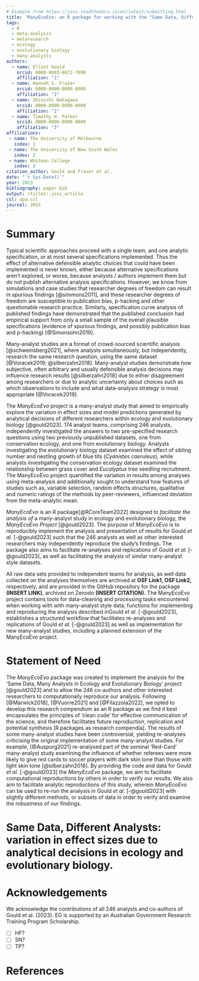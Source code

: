 ```yaml
---
# Example from https://joss.readthedocs.io/en/latest/submitting.html
title: 'ManyEcoEvo: an R package for working with the "Same Data, Different Analysts" Project in Ecology and Evolutionary Biology, and other many-analyst style data'
tags:
  - R
  - meta-analysis
  - metaresearch
  - ecology
  - evolutionary biology
  - many-analysts
authors:
  - name: Elliot Gould
    orcid: 0000-0003-0872-7098
    affiliation: "1" 
  - name: Hannah S. Fraser
    orcid: 0000-0000-0000-0000
    affiliation: "1"
  - name: Shinichi Nakagawa
    orcid: 0000-0000-0000-0000
    affiliation: "2"
  - name: Timothy H. Parker
    orcid: 0000-0000-0000-0000
    affiliation: "3"
affiliations:
 - name: The University of Melbourne
   index: 1
 - name: The University of New South Wales
   index: 2
 - name: Whitman College
   index: 3
citation_author: Gould and Fraser et al. 
date: "`r Sys.Date()`"
year: 2023
bibliography: paper.bib
output: rticles::joss_article
csl: apa.csl
journal: JOSS
---
```


# Summary

Typical scientific approaches proceed with a single team, and one analytic specification, or at most several specifications implemented.
Thus the effect of alternative defensible analytic choices that could have been implemented is never known, either because alternative specifications aren't explored, or worse, because analysts / authors implement them but do not publish alternative analysis specifications.
However, we know from simulations and case studies that researcher degrees of freedom can result in spurious findings [@simmons2011], and these researcher degrees of freedom are susceptible to publication bias, p-hacking and other questionable research practice.
Similarly, specification curve analysis of published findings have demonstrated that the published conclusion had empirical support from only a small sample of the overall plausible specifications (evidence of spurious findings, and possibly publication bias and p-hacking) [@Simonsohn2019].

Many-analyst studies are a format of crowd-sourced scientific analysis [@schweinsberg2021], where analysts simultaneously, but independently, research the same research question, using the same dataset [@Voracek2019; @silberzahn2018].
Many-analyst studies demonstrate how subjective, often arbitrary and usually defensible analysis decisions may influence research results [@silberzahn2018] due to either disagreement among researchers or due to analytic uncertainty about choices such as which observations to include and what data-analysis strategy is most appropriate [@Voracek2019].

The *ManyEcoEvo* project is a many-analyst study that aimed to empirically explore the variation in effect sizes and model predictions generated by analytical decisions of different researchers within ecology and evolutionary biology [@gould2023].
174 analyst teams, comprising 246 analysts, independently investigated the answers to two pre-specified research questions using two previously unpublished datasets, one from conservation ecology, and one from evolutionary biology.
Analysts investigating the evolutionary biology dataset examined the effect of sibling number and nestling growth of blue tits (*Cyanistes caeruleus*), while analysts investigating the conservation ecology dataset examined the relationship between grass cover and *Eucalyptus* tree seedling recruitment.
The ManyEcoEvo project quantified the variation in results among analyses using meta-analysis and additionally sought to understand how features of studies such as, variable selection, random effects structures, qualitative and numeric ratings of the methods by peer-reviewers, influenced deviation from the meta-analytic mean.

*ManyEcoEvo* is an R package[@RCoreTeam2022] designed to *facilitate the analysis of* a many-analyst study in ecology and evolutionary biology, the *ManyEcoEvo Project* [@gould2023].
The purpose of *ManyEcoEvo* is to reproducibly implement the analysis and presentation of results for Gould *et al.* [-@gould2023] such that the 246 analysts as well as other interested researchers may independently reproduce the study's findings.
The package also aims to facilitate re-analyses and replications of Gould *et al.* [-@gould2023], as well as facilitating the analysis of similar many-analyst style datasets.

All raw data sets provided to independent teams for analysis, as well data collected on the analyses themselves are archived at **OSF Link1, OSF Link2,** respectively, and are provided in the GitHub repository for the package **(INSERT LINK)**, archived on Zenodo **(INSERT CITATION).** The ManyEcoEvo project contains tools for data-cleaning and processing tasks encountered when working with with many-analyst style data, functions for implementing and reproducing the analysis described inGould *et al.* [-@gould2023], establishes a structured workflow that facilitates re-analyses and replications of Gould *et al.* [-@gould2023] as well as implementation for new many-analyst studies, including a planned extension of the ManyEcoEvo project.

# Statement of Need

The *ManyEcoEvo* package was created to implement the analysis for the 'Same Data, Many Analysts in Ecology and Evolutionary Biology' project [@gould2023] and to allow the 246 co-authors and other interested researchers to computationally reproduce our analysis.
Following [@Marwick2018], [@Vuorre2021] and [@Filazzola2022], we opted to develop this research compendium as an R package as we find it best encapsulates the principles of 'clean code' for effective communication of the science, and therefore facilitates future reproduction, replication and potential synthesis [R packages as research compendia].
The results of some many-analyst studies have been controversial, yielding re-analyses criticising the original implementation of some many-analyst studies.
For example, [@Auspurg2021] re-analysed part of the seminal 'Red-Card' many-analyst study examining the influence of whether referees were more likely to give red cards to soccer players with dark skin tone than those with light skin tone [@silberzahn2018].
By providing the code and data for Gould *et al.* [-@gould2023] the *ManyEcoEvo* package, we aim to facilitate computational reproductions by others in order to verify our results.
We also aim to facilitate analytic reproductions of this study, wherein *ManyEcoEvo* can be used to re-run the analysis in Gould *et al.* [-@gould2023] with slightly different methods, or subsets of data in order to verify and examine the robustness of our findings.

# Same Data, Different Analysts: variation in effect sizes due to analytical decisions in ecology and evolutionary biology.

# Acknowledgements

We acknowledge the contributions of all 246 analysts and co-authors of Gould et al. (2023).
EG is supported by an Australian Government Research Training Program Scholarship.

-   [ ] HF?
-   [ ] SN?
-   [ ] TP?

# References
